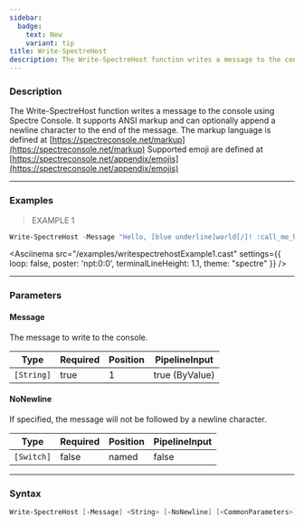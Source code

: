 ```yaml
---
sidebar:
  badge:
    text: New
    variant: tip
title: Write-SpectreHost
description: The Write-SpectreHost function writes a message to the console using Spectre Console. It supports ANSI markup and can optionally append a newline character to the end of the message.
---
```





### Description

The Write-SpectreHost function writes a message to the console using Spectre Console. It supports ANSI markup and can optionally append a newline character to the end of the message.
The markup language is defined at [https://spectreconsole.net/markup](https://spectreconsole.net/markup)
Supported emoji are defined at [https://spectreconsole.net/appendix/emojis](https://spectreconsole.net/appendix/emojis)

---

### Examples
> EXAMPLE 1

```powershell
Write-SpectreHost -Message "Hello, [blue underline]world[/]! :call_me_hand:"
```
<Asciinema
    src="/examples/writespectrehostExample1.cast"
    settings={{
        loop: false,
        poster: 'npt:0:0',
        terminalLineHeight: 1.1,
        theme: "spectre"
    }}
/>

---

### Parameters
#### **Message**
The message to write to the console.

|Type      |Required|Position|PipelineInput |
|----------|--------|--------|--------------|
|`[String]`|true    |1       |true (ByValue)|

#### **NoNewline**
If specified, the message will not be followed by a newline character.

|Type      |Required|Position|PipelineInput|
|----------|--------|--------|-------------|
|`[Switch]`|false   |named   |false        |

---

### Syntax
```powershell
Write-SpectreHost [-Message] <String> [-NoNewline] [<CommonParameters>]
```

